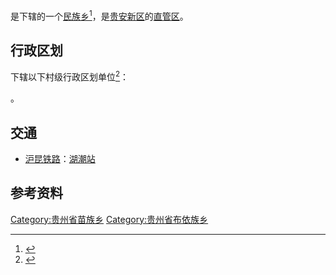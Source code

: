 {{中国乡级行政区|52/01/11/204/000}}

'''{{PAGENAMEBASE}}'''是{{PRC admin/fullname|52/01/11/204/000|3}}下辖的一个[[民族乡|民族乡]]<ref>{{PRC admin/ref sgc|{{PRC admin/parent|52/01/11/204/000}}}}</ref>，是[[贵安新区|贵安新区]]的[[贵安新区#管辖范围|直管区]]。

== 行政区划 ==
{{PAGENAMEBASE}}下辖以下村级行政区划单位<ref>{{PRC admin/ref sgc|52/01/11/204/000}}</ref>：

{{PRC admin/children|52/01/11/204/000}}。

== 交通 ==
* {{rint|cn|rail}}[[沪昆铁路|沪昆铁路]]：[[湖潮站|湖潮站]]

== 参考资料 ==
{{reflist}}

{{贵州行政区划小作品}}
{{PRC admin/navcat|52/01/11/204/000}}
[[Category:贵州省苗族乡|Category:贵州省苗族乡]]
[[Category:贵州省布依族乡|Category:贵州省布依族乡]]